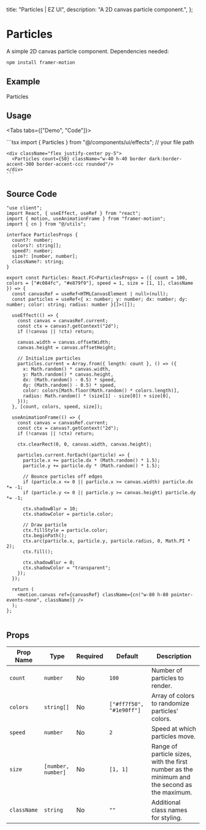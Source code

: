
  title: "Particles | EZ UI",
  description: "A 2D canvas particle component.",
};

# Particles
A simple 2D canvas particle component. Dependencies needed:

```bash
npm install framer-motion
```


## Example

<ExampleBox>
  <div className="relative w-[300px] h-[300px] flex justify-center items-center">
    <Particles count={100} colors={["#ffffff"]} speed={1} size={[0.1, 1]} className="absolute left-0 top-0 h-full w-full rounded bg-black"/>
    <p className="italic font-playwrite-gbs text-white z-[1] relative text-2xl">Particles</p>
  </div>
</ExampleBox>

## Usage

<Tabs tabs={["Demo", "Code"]}>
  <Tab title="Demo">
    <div className="flex justify-center py-5">
      <Particles count={50} className="w-40 h-40 border dark:border-accent-300 border-accent-ccc rounded"/>
    </div>
  </Tab>
  <Tab title="Code">
    ```tsx
    import { Particles } from "@/components/ui/effects";  // your file path

    <div className="flex justify-center py-5">
      <Particles count={50} className="w-40 h-40 border dark:border-accent-300 border-accent-ccc rounded"/>
    </div>
    ```
  </Tab>
</Tabs>


## Source Code
```tsx
"use client";
import React, { useEffect, useRef } from "react";
import { motion, useAnimationFrame } from "framer-motion";
import { cn } from "@/utils";

interface ParticlesProps {
  count?: number;
  colors?: string[];
  speed?: number;
  size?: [number, number];
  className?: string;
}

export const Particles: React.FC<ParticlesProps> = ({ count = 100, colors = ["#c084fc", "#e879f9"], speed = 1, size = [1, 1], className }) => {
  const canvasRef = useRef<HTMLCanvasElement | null>(null);
  const particles = useRef<{ x: number; y: number; dx: number; dy: number; color: string; radius: number }[]>([]);

  useEffect(() => {
    const canvas = canvasRef.current;
    const ctx = canvas?.getContext("2d");
    if (!canvas || !ctx) return;

    canvas.width = canvas.offsetWidth;
    canvas.height = canvas.offsetHeight;

    // Initialize particles
    particles.current = Array.from({ length: count }, () => ({
      x: Math.random() * canvas.width,
      y: Math.random() * canvas.height,
      dx: (Math.random() - 0.5) * speed,
      dy: (Math.random() - 0.5) * speed,
      color: colors[Math.floor(Math.random() * colors.length)],
      radius: Math.random() * (size[1] - size[0]) + size[0],
    }));
  }, [count, colors, speed, size]);

  useAnimationFrame(() => {
    const canvas = canvasRef.current;
    const ctx = canvas?.getContext("2d");
    if (!canvas || !ctx) return;

    ctx.clearRect(0, 0, canvas.width, canvas.height);

    particles.current.forEach((particle) => {
      particle.x += particle.dx * (Math.random() * 1.5);
      particle.y += particle.dy * (Math.random() * 1.5);

      // Bounce particles off edges
      if (particle.x <= 0 || particle.x >= canvas.width) particle.dx *= -1;
      if (particle.y <= 0 || particle.y >= canvas.height) particle.dy *= -1;

      ctx.shadowBlur = 10;
      ctx.shadowColor = particle.color;

      // Draw particle
      ctx.fillStyle = particle.color;
      ctx.beginPath();
      ctx.arc(particle.x, particle.y, particle.radius, 0, Math.PI * 2);
      ctx.fill();

      ctx.shadowBlur = 0;
      ctx.shadowColor = "transparent";
    });
  });

  return (
    <motion.canvas ref={canvasRef} className={cn("w-80 h-80 pointer-events-none", className)} />
  );
};


```

## Props

| **Prop Name** | **Type**                 | **Required** | **Default** | **Description**                                                                 |
|---------------|--------------------------|--------------|-------------|---------------------------------------------------------------------------------|
| `count`       | `number`                 | No           | `100`       | Number of particles to render.                                                   |
| `colors`      | `string[]`               | No           | `["#ff7f50", "#1e90ff"]` | Array of colors to randomize particles' colors.                                  |
| `speed`       | `number`                 | No           | `2`         | Speed at which particles move.                                                   |
| `size`        | `[number, number]`       | No           | `[1, 1]`    | Range of particle sizes, with the first number as the minimum and the second as the maximum. |
| `className`   | `string`                 | No           | `""`        | Additional class names for styling.                                              |
